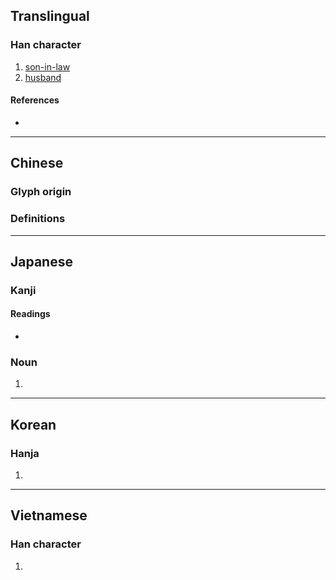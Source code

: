 {{character info}}
==Translingual==

===Han character===
{{Han char|rn=33|rad=士|as=09|sn=12|four=|canj=GNOB|ids=⿰土胥}}

# [[son-in-law]]
# [[husband]]

====References====
* {{Han ref|kx=0243.170|dkj=05664|hdz=10469.040|uh=58FB|ud=22779}}

----

==Chinese==

===Glyph origin===
{{Han etyl}}

===Definitions===
{{zh-see|婿|v}}

----

==Japanese==

===Kanji===
{{ja-kanji|grade=|rs=士09}}

====Readings====
* {{ja-readings|goon=[[さい]] (sai)|kanon=[[せい]] (sei)|kun=[[むこ]] (muko)}}

===Noun===
{{ja-noun|むこ}}

# {{alternative form of|ja|婿}}

----

==Korean==

===Hanja===
{{ko-hanja|hangeul=서|rv=seo|mr=sŏ}}

# {{rfdef|ko|sort=士09}}

----

==Vietnamese==

===Han character===
{{vi-readings|reading=tế|rs=士09}}

# {{rfdef|vi}}